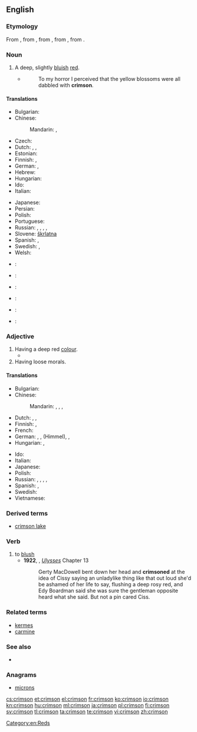 ==English==
{{pedia|Crimson (disambiguation)}}

===Etymology===
From {{etyl|es}}, from {{etyl|ar}} {{term|قرمز|tr=qirmiz|lang=ar}}, from {{etyl|fa}} {{term|کرمست|tr=kirmist|lang=fa}}, from {{etyl|pal}}, from {{etyl|sa}}.

===Noun===
{{en-noun}}
{{pedia}}

# A deep, slightly [[bluish]] [[red]].
#: {{color panel|DC143C}}
#* {{w|Arthur Conan Doyle}}
#*: To my horror I perceived that the yellow blossoms were all dabbled with '''crimson'''.

====Translations====
{{trans-top|deep, slightly bluish red}}
* Bulgarian: {{t-|bg|пурпур|m}}
* Chinese:
*: Mandarin: {{t|cmn|艷紅色|sc=Hani}}, {{t|cmn|艳红色|tr=yànhóngsè|sc=Hani}}
* Czech: {{t+|cs|karmínový}}
* Dutch: {{t+|nl|karmijnrood|n}}, {{t-|nl|helrood|n}}, {{t-|nl|dieprood|n}}
* Estonian: {{t-|et|karmiinpunane}}
* Finnish: {{t-|fi|verenpunainen}}, {{t-|fi|karmiininpunainen}}
* German: {{t+|de|Purpur|n}}, {{t-|de|Purpurrot|n}}
* Hebrew: {{t|he|ארגמן|tr=argaman|alt=אַרְגָּמָן|sc=Hebr}}
* Hungarian: {{t+|hu|karmazsin}}
* Ido: {{t+|io|karmezino}}
* Italian: {{t+|it|cremisi}} {{inv}}
{{trans-mid}}
* Japanese: {{t-|ja|深紅色|tr=しんくしょく, shinkushoku}}
* Persian: {{t+|fa|زرشکی|tr=zereški}}
* Polish: {{t+|pl|karmazyn|m}}
* Portuguese: {{t-|pt|carmim}}
* Russian: {{t+|ru|малиновый|tr=malínovyj|sc=Cyrl}}, {{t+|ru|алый|tr=ályj|sc=Cyrl}}, {{t+|ru|пунцовый|tr=puncóvyj|sc=Cyrl}}, {{t+|ru|багровый|tr=bagróvyj|sc=Cyrl}}, {{t+|ru|багряный|tr=bagrjányj|sc=Cyrl}}
* Slovene: [[škrlatna]]
* Spanish: {{t+|es|carmín}}, {{t+|es|carmesí}}
* Swedish: {{t+|sv|karmosinröd}}, {{t-|sv|karmosin}}
* Welsh: {{t-|cy|rhudd}}
{{trans-bottom}}

{{checktrans-top}}
<!--Remove this section once all of the translations below have been moved into the tables above.-->
* {{ttbc|ca}}: {{t-|ca|carmesí}}
* {{ttbc|he}}: {{t+|he|ארגמן}}
* {{ttbc|ja}}: {{t-|ja|クリムゾン}}
{{trans-mid}}
* {{ttbc|ko}}: {{t-|ko|심홍색|sc=Hang}}
* {{ttbc|pt}}: {{t-|pt|carmesim}}
* {{ttbc|sh}}: {{t-|sh|гримизна боја|sc=Cyrl}}
{{trans-bottom}}

===Adjective===
{{en-adj}}

# Having a deep red [[color|colour]].
#* {{quote-book|year=1907|author=[[w:Robert W. Chambers|Robert Chambers]]
|title=The Younger Set
|chapter=5|url=http://openlibrary.org/works/OL8127246W
|passage=Breezes blowing from beds of iris quickened her breath with their perfume ; &hellip;&nbsp;; she saw a '''crimson''' cardinal winging through the foliage, and amorous tanagers flashing like scarlet flames athwart the pines.}}
# Having loose morals.

====Translations====
{{trans-top|having a deep red colour}}
* Bulgarian: {{t+|bg|пурпурен}}
* Chinese:
*: Mandarin: {{t|cmn|艷紅色|sc=Hani}}, {{t|cmn|艳红色|tr=yànhóngsè|sc=Hani}}, {{t|cmn|赤紅色|sc=Hani}}, {{t|cmn|赤红色|tr=chìhóngsè|sc=Hani}}
* Dutch: {{t+|nl|karmijnrood}}, {{t-|nl|helrood}}, {{t-|nl|dieprood}}
* Finnish: {{t-|fi|verenpunainen}}, {{t-|fi|karmiininpunainen}}
* French: {{t+|fr|cramoisi}}
* German: {{t+|de|purpurn}}, {{t-|de|purpurrot}}, {{t+|de|blutrot}} (Himmel), {{t+|de|dunkelrot}},  {{t-|de|karmesinrot}}
* Hungarian: {{t+|hu|karmazsin}}, {{t+|hu|karmazsinvörös}}
{{trans-mid}}
* Ido: {{t+|io|karmezina}}
* Italian: {{t+|it|cremisi}} {{inv}}
* Japanese: {{t-|ja|深紅色|tr=しんくしょくの, shinkushoku no|alt=深紅色の}}
* Polish: {{t-|pl|karmazynowy|m}}
* Russian: {{t+|ru|малиновый|tr=malínovyj|sc=Cyrl}}, {{t+|ru|алый|tr=ályj|sc=Cyrl}}, {{t+|ru|пунцовый|tr=puncóvyj|sc=Cyrl}}, {{t+|ru|багровый|tr=bagróvyj|sc=Cyrl}}, {{t+|ru|багряный|tr=bagrjányj|sc=Cyrl}}
* Spanish: {{t+|es|carmín}}, {{t+|es|carmesí}}
* Swedish: {{t+|sv|karmosinröd}}
* Vietnamese: {{t-|vi|đỏ thắm}}
{{trans-bottom}}

{{trans-top|having loose morals}}
{{trans-mid}}
{{trans-bottom}}

===Derived terms===
* [[crimson lake]]

===Verb===
{{en-verb}}

# to [[blush]]
#* '''1922''', {{w|James Joyce}}, ''[[w:Ulysses (novel)|Ulysses]]'' Chapter 13
#*: Gerty MacDowell bent down her head and '''crimsoned''' at the idea of Cissy saying an unladylike thing like that out loud she'd be ashamed of her life to say, flushing a deep rosy red, and Edy Boardman said she was sure the gentleman opposite heard what she said. But not a pin cared Ciss.

===Related terms===
* [[kermes]]
* [[carmine]]

===See also===
* {{list:reds/en}}

===Anagrams===
* [[microns#English|microns]]

[[Category:en:Reds]]

[[cs:crimson]]
[[et:crimson]]
[[el:crimson]]
[[fr:crimson]]
[[ko:crimson]]
[[io:crimson]]
[[kn:crimson]]
[[hu:crimson]]
[[ml:crimson]]
[[ja:crimson]]
[[pl:crimson]]
[[fi:crimson]]
[[sv:crimson]]
[[tl:crimson]]
[[ta:crimson]]
[[te:crimson]]
[[vi:crimson]]
[[zh:crimson]]